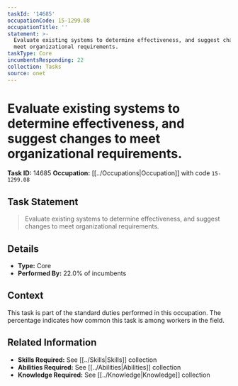 ```yaml
---
taskId: '14685'
occupationCode: 15-1299.08
occupationTitle: ''
statement: >-
  Evaluate existing systems to determine effectiveness, and suggest changes to
  meet organizational requirements.
taskType: Core
incumbentsResponding: 22
collection: Tasks
source: onet
---
```

# Evaluate existing systems to determine effectiveness, and suggest changes to meet organizational requirements.

**Task ID:** 14685
**Occupation:** [[../Occupations|Occupation]] with code `15-1299.08`

## Task Statement

> Evaluate existing systems to determine effectiveness, and suggest changes to meet organizational requirements.

## Details

- **Type:** Core
- **Performed By:** 22.0% of incumbents

## Context

This task is part of the standard duties performed in this occupation. The percentage indicates how common this task is among workers in the field.

## Related Information

- **Skills Required:** See [[../Skills|Skills]] collection
- **Abilities Required:** See [[../Abilities|Abilities]] collection
- **Knowledge Required:** See [[../Knowledge|Knowledge]] collection
